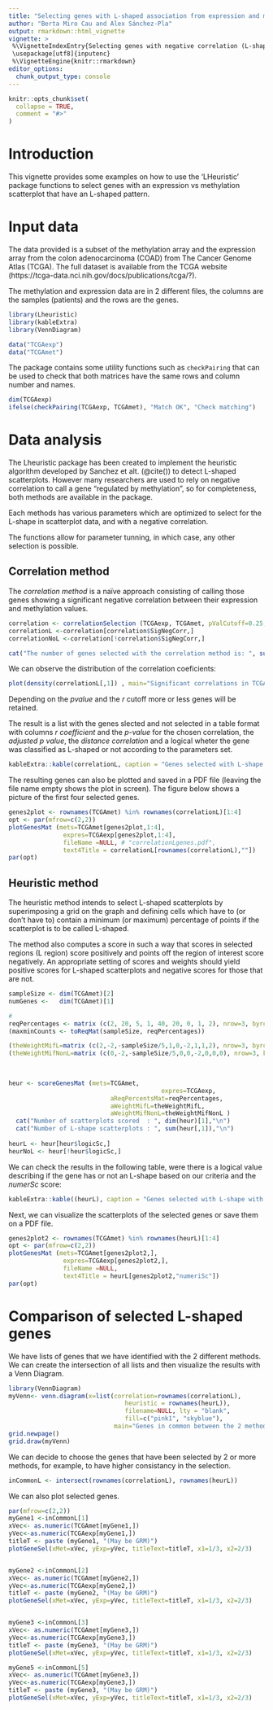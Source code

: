 ```yaml
---
title: "Selecting genes with L-shaped association from expression and methylation arrays"
author: "Berta Miro Cau and Alex Sánchez-Pla"
output: rmarkdown::html_vignette
vignette: >
 %\VignetteIndexEntry{Selecting genes with negative correlation (L-shaped) from expression and methylation arrays}
 \usepackage[utf8]{inputenc} 
 %\VignetteEngine{knitr::rmarkdown}
editor_options: 
  chunk_output_type: console
---
```


```r
knitr::opts_chunk$set(
  collapse = TRUE,
  comment = "#>"
)
```
 
# Introduction

This vignette provides some examples on how to use the 'LHeuristic' package functions to select genes with an expression vs methylation scatterplot that have an L-shaped pattern. 

# Input data

The data provided is a subset of the methylation array and the expression array from the colon adenocarcinoma (COAD) from The Cancer Genome Atlas (TCGA). The full dataset is available from the TCGA website (https://tcga-data.nci.nih.gov/docs/publications/tcga/?).

The methylation and expression data are in 2 different files, the columns are the samples (patients) and the rows are the genes. 

```r
library(Lheuristic)
library(kableExtra)
library(VennDiagram)

data("TCGAexp")
data("TCGAmet")

```

The package contains some utility functions such as ` checkPairing` that can be used to check that both matrices have the same rows and column number and names.

```r
dim(TCGAexp)
ifelse(checkPairing(TCGAexp, TCGAmet), "Match OK", "Check matching")
```

# Data analysis

The Lheuristic package has been created to implement the heuristic algorithm developed by Sanchez et alt. (@cite()) to detect L-shaped scatterplots. However many researchers are used to rely on negative correlation to call a gene "regulated by methylation", so for completeness, both methods are available in the package.

Each methods has various parameters which are optimized to select for the L-shape in scatterplot data, and with a negative correlation.

The functions allow for parameter tunning, in which case, any other selection is possible.

## Correlation method

The _correlation method_ is a naïve approach consisting of calling those genes showing a significant negative correlation between their expression and methylation values.

```r
correlation <- correlationSelection (TCGAexp, TCGAmet, pValCutoff=0.25,  rCutoff=-0.5, type="Spearman",adj=TRUE)
correlationL <-correlation[correlation$SigNegCorr,] 
correlationNoL <-correlation[!correlation$SigNegCorr,] 

cat("The number of genes selected with the correlation method is: ", sum(correlationL$SigNegCorr),"\n")
```

We can observe the distribution of the correlation coeficients:

```r
plot(density(correlationL[,1]) , main="Significant correlations in TCGA dataset")
```

Depending on the *pvalue* and the *r* cutoff more or less genes will be retained.

The result is a list with the genes slected and not selected in a table format with columns *r coefficient* and the *p-value* for the chosen correlation, the *adjusted p value*, the *distance correlation* and a logical wheter the gene was classified as L-shaped or not according to the parameters set.

```r
kableExtra::kable(correlationL, caption = "Genes selected with L-shape with the correlation method")
```

The resulting genes can also be plotted and saved in a PDF file (leaving the file name empty shows the plot in screen). The figure below shows a picture of the first four selected genes.

```r
genes2plot <- rownames(TCGAmet) %in% rownames(correlationL)[1:4]
opt <- par(mfrow=c(2,2))
plotGenesMat (mets=TCGAmet[genes2plot,1:4], 
               expres=TCGAexp[genes2plot,1:4], 
               fileName =NULL, # "correlationLgenes.pdf",
               text4Title = correlationL[rownames(correlationL),""]) 
par(opt)
```


## Heuristic method

The heuristic method intends to select L-shaped scatterplots by superimposing a grid on the graph and defining cells which have to (or don't have to) contain a minimum (or maximum) percentage of points if the scatterplot is to be called L-shaped.

The method also computes a score in such a way that scores in selected regions (L region) score positively and points off the region of interest score negatively. An appropriate setting of scores and weights should yield positive scores for L-shaped scatterplots and negative scores for those that are not. 

```r
sampleSize <- dim(TCGAmet)[2]
numGenes <-   dim(TCGAmet)[1]

# 
reqPercentages <- matrix (c(2, 20, 5, 1, 40, 20, 0, 1, 2), nrow=3, byrow=TRUE)
(maxminCounts <- toReqMat(sampleSize, reqPercentages))

(theWeightMifL=matrix (c(2,-2,-sampleSize/5,1,0,-2,1,1,2), nrow=3, byrow=TRUE))
(theWeightMifNonL=matrix (c(0,-2,-sampleSize/5,0,0,-2,0,0,0), nrow=3, byrow=TRUE))
   
   

heur <- scoreGenesMat (mets=TCGAmet,
							              expres=TCGAexp,
                            aReqPercentsMat=reqPercentages,
                            aWeightMifL=theWeightMifL,
                            aWeightMifNonL=theWeightMifNonL )
  cat("Number of scatterplots scored  : ", dim(heur)[1],"\n")
  cat("Number of L-shape scatterplots : ", sum(heur[,1]),"\n")
  
heurL <- heur[heur$logicSc,]
heurNoL <- heur[!heur$logicSc,]
```

We can check the results in the following table, were there is a logical value describing if the gene has or not an L-shape based on our criteria and the *numerSc* score:

```r
kableExtra::kable((heurL), caption = "Genes selected with L-shape with the heuristic method")
```

Next, we can visualize the scatterplots of the selected genes or save them on a PDF file.

```r
genes2plot2 <- rownames(TCGAmet) %in% rownames(heurL)[1:4]
opt <- par(mfrow=c(2,2))
plotGenesMat (mets=TCGAmet[genes2plot2,], 
               expres=TCGAexp[genes2plot2,], 
               fileName =NULL,
               text4Title = heurL[genes2plot2,"numeriSc"]) 
par(opt)
```

# Comparison of selected L-shaped genes

We have lists of genes that we have identified with the 2 different methods. We can create the intersection of all lists and then visualize the results with a Venn Diagram.

```r
library(VennDiagram)
myVenn<- venn.diagram(x=list(correlation=rownames(correlationL),
                                heuristic = rownames(heurL)), 
                                filename=NULL, lty = "blank",  
                                fill=c("pink1", "skyblue"),
                             main="Genes in common between the 2 methods")
grid.newpage()
grid.draw(myVenn)
```

We can decide to choose the genes that have been selected by 2 or more methods, for example, to have higher consistancy in the selection. 

```r
inCommonL <- intersect(rownames(correlationL), rownames(heurL))
```

We can also plot selected genes.

```r
par(mfrow=c(2,2))
myGene1 <-inCommonL[1]
xVec<- as.numeric(TCGAmet[myGene1,])
yVec<-as.numeric(TCGAexp[myGene1,])
titleT <- paste (myGene1, "(May be GRM)")
plotGeneSel(xMet=xVec, yExp=yVec, titleText=titleT, x1=1/3, x2=2/3)


myGene2 <-inCommonL[2]
xVec<- as.numeric(TCGAmet[myGene2,])
yVec<-as.numeric(TCGAexp[myGene2,])
titleT <- paste (myGene2, "(May be GRM)")
plotGeneSel(xMet=xVec, yExp=yVec, titleText=titleT, x1=1/3, x2=2/3)


myGene3 <-inCommonL[3]
xVec<- as.numeric(TCGAmet[myGene3,])
yVec<-as.numeric(TCGAexp[myGene3,])
titleT <- paste (myGene3, "(May be GRM)")
plotGeneSel(xMet=xVec, yExp=yVec, titleText=titleT, x1=1/3, x2=2/3)

myGene5 <-inCommonL[5]
xVec<- as.numeric(TCGAmet[myGene3,])
yVec<-as.numeric(TCGAexp[myGene3,])
titleT <- paste (myGene3, "(May be GRM)")
plotGeneSel(xMet=xVec, yExp=yVec, titleText=titleT, x1=1/3, x2=2/3)
```


